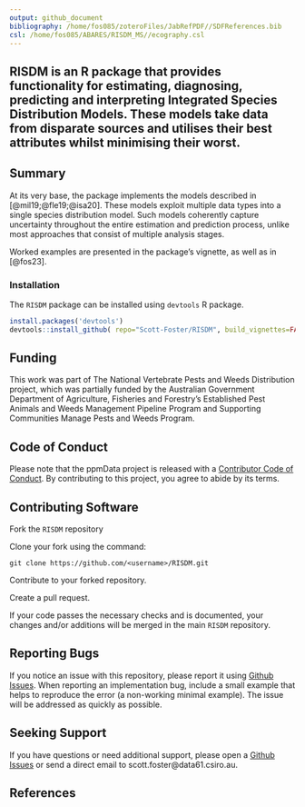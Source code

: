 ```yaml
---
output: github_document
bibliography: /home/fos085/zoteroFiles/JabRefPDF//SDFReferences.bib
csl: /home/fos085/ABARES/RISDM_MS//ecography.csl
---
```


## RISDM is an R package that provides functionality for estimating, diagnosing, predicting and interpreting Integrated Species Distribution Models. These models take data from disparate sources and utilises their best attributes whilst minimising their worst.

## Summary

At its very base, the \texttt{RISDM} package implements the models described in [@mil19;@fle19;@isa20]. These models exploit multiple data types into a single species distribution model. Such models coherently capture uncertainty throughout the entire estimation and prediction process, unlike most approaches that consist of multiple analysis stages.

Worked examples are presented in the \texttt{RISDM} package's vignette, as well as in [@fos23].

### Installation

The `RISDM` package can be installed using `devtools` R package.

```r
install.packages('devtools')
devtools::install_github( repo="Scott-Foster/RISDM", build_vignettes=FALSE)
```

## Funding

This work was part of The National Vertebrate Pests and Weeds Distribution project, which was partially funded by the Australian Government Department of Agriculture, Fisheries and Forestry’s Established Pest Animals and Weeds Management Pipeline Program and Supporting Communities Manage Pests and Weeds Program.

## Code of Conduct
  
Please note that the ppmData project is released with a [Contributor Code of Conduct](https://contributor-covenant.org/version/2/0/CODE_OF_CONDUCT.html). By contributing to this project, you agree to abide by its terms.

## Contributing Software
Fork the `RISDM` repository

Clone your fork using the command:

`git clone https://github.com/<username>/RISDM.git`

Contribute to your forked repository.

Create a pull request.

If your code passes the necessary checks and is documented, your changes 
and/or additions will be merged in the main `RISDM` repository.

## Reporting Bugs

If you notice an issue with this repository, please report it using [Github Issues](https://github.com/skiptoniam/RISDM/issues). When reporting an implementation bug, include a small example that helps to reproduce the error (a non-working minimal example). The issue will be addressed as quickly as possible.

## Seeking Support

If you have questions or need additional support, please open a [Github Issues](https://github.com/skiptoniam/RISDM/issues) or send a direct email to scott.foster@data61.csiro.au.


## References 


